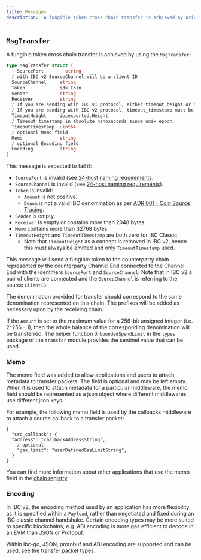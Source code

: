 ```yaml
---
title: Messages
description: 'A fungible token cross chain transfer is achieved by using the MsgTransfer:'
---
```


## `MsgTransfer`

A fungible token cross chain transfer is achieved by using the `MsgTransfer`:

```go expandable
type MsgTransfer struct {
    SourcePort        string
  / with IBC v2 SourceChannel will be a client ID
  SourceChannel     string 
  Token             sdk.Coin
  Sender            string
  Receiver          string
  / If you are sending with IBC v1 protocol, either timeout_height or timeout_timestamp must be set.
  / If you are sending with IBC v2 protocol, timeout_timestamp must be set, and timeout_height must be omitted. 
  TimeoutHeight     ibcexported.Height
  / Timeout timestamp in absolute nanoseconds since unix epoch.
  TimeoutTimestamp  uint64
  / optional Memo field
  Memo              string
  / optional Encoding field 
  Encoding          string
}
```

This message is expected to fail if:

* `SourcePort` is invalid (see [24-host naming requirements](https://github.com/cosmos/ibc/blob/master/spec/core/ics-024-host-requirements/README.md#paths-identifiers-separators).
* `SourceChannel` is invalid (see [24-host naming requirements](https://github.com/cosmos/ibc/blob/master/spec/core/ics-024-host-requirements/README.md#paths-identifiers-separators)).
* `Token` is invalid:
  * `Amount` is not positive.
  * `Denom` is not a valid IBC denomination as per [ADR 001 - Coin Source Tracing](/docs/ibc/v10.1.x/architecture/adr-001-coin-source-tracing).
* `Sender` is empty.
* `Receiver` is empty or contains more than 2048 bytes.
* `Memo` contains more than 32768 bytes.
* `TimeoutHeight` and `TimeoutTimestamp` are both zero for IBC Classic.
  * Note that `TimeoutHeight` as a concept is removed in IBC v2, hence this must always be emitted and only `TimeoutTimestamp` used.

This message will send a fungible token to the counterparty chain represented by the counterparty Channel End connected to the Channel End with the identifiers `SourcePort` and `SourceChannel`. Note that in IBC v2 a pair of clients are connected and the `SourceChannel` is referring to the source `ClientID`.

The denomination provided for transfer should correspond to the same denomination represented on this chain. The prefixes will be added as necessary upon by the receiving chain.

If the `Amount` is set to the maximum value for a 256-bit unsigned integer (i.e. 2^256 - 1), then the whole balance of the corresponding denomination will be transferred. The helper function `UnboundedSpendLimit` in the `types` package of the `transfer` module provides the sentinel value that can be used.

### Memo

The memo field was added to allow applications and users to attach metadata to transfer packets. The field is optional and may be left empty. When it is used to attach metadata for a particular middleware, the memo field should be represented as a json object where different middlewares use different json keys.

For example, the following memo field is used by the callbacks middleware to attach a source callback to a transfer packet:

```jsonc
{
  "src_callback": {
  "address": "callbackAddressString",
    / optional
    "gas_limit": "userDefinedGasLimitString",
  }
}
```

You can find more information about other applications that use the memo field in the [chain registry](https://github.com/cosmos/chain-registry/blob/master/_memo_keys/ICS20_memo_keys.json).

### Encoding

In IBC v2, the encoding method used by an application has more flexibility as it is specified within a `Payload`, rather than negotiated and fixed during an IBC classic channel handshake. Certain encoding types may be more suited to specific blockchains, e.g. ABI encoding is more gas efficient to decode in an EVM than JSON or Protobuf.

Within ibc-go, JSON, protobuf and ABI encoding are supported and can be used, see the [transfer packet types](https://github.com/cosmos/ibc-go/blob/14bc17e26ad12cee6bdb99157a05296fcf58b762/modules/apps/transfer/types/packet.go#L36-L40).
